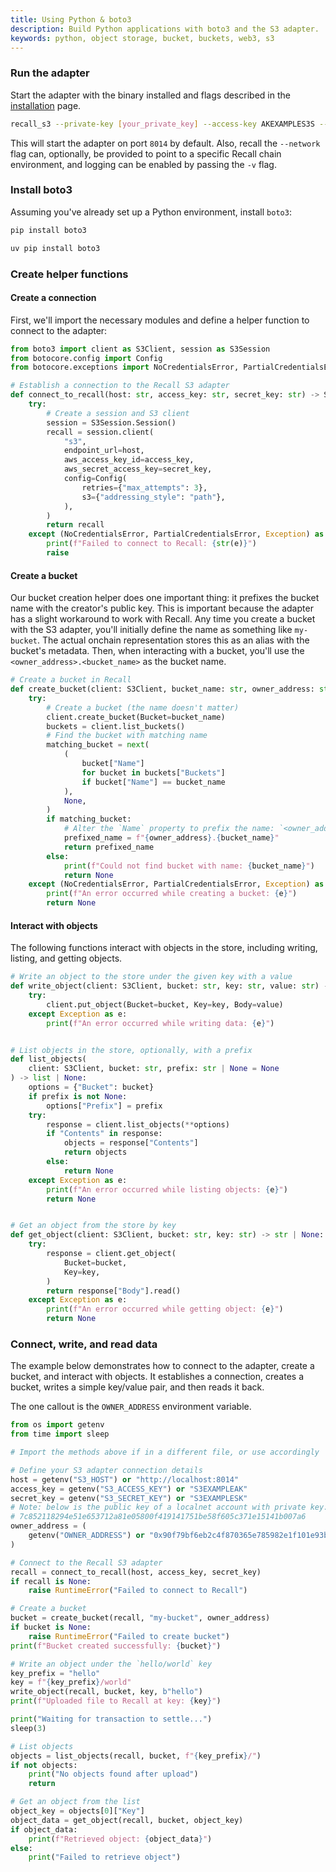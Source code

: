 ```yaml
---
title: Using Python & boto3
description: Build Python applications with boto3 and the S3 adapter.
keywords: python, object storage, bucket, buckets, web3, s3
---
```


<Steps>

<Step>

### Run the adapter

Start the adapter with the binary installed and flags described in the
[installation](/s3/installation) page.

```sh
recall_s3 --private-key [your_private_key] --access-key AKEXAMPLES3S --secret-key SKEXAMPLES3S
```

This will start the adapter on port `8014` by default. Also, recall the `--network` flag can,
optionally, be provided to point to a specific Recall chain environment, and logging can be enabled
by passing the `-v` flag.

</Step>

<Step>

### Install boto3

Assuming you've already set up a Python environment, install `boto3`:

```sh tab="pip"
pip install boto3
```

```sh tab="uv"
uv pip install boto3
```

</Step>

<Step>

### Create helper functions

#### Create a connection

First, we'll import the necessary modules and define a helper function to connect to the adapter:

```python
from boto3 import client as S3Client, session as S3Session
from botocore.config import Config
from botocore.exceptions import NoCredentialsError, PartialCredentialsError

# Establish a connection to the Recall S3 adapter
def connect_to_recall(host: str, access_key: str, secret_key: str) -> S3Client:
    try:
        # Create a session and S3 client
        session = S3Session.Session()
        recall = session.client(
            "s3",
            endpoint_url=host,
            aws_access_key_id=access_key,
            aws_secret_access_key=secret_key,
            config=Config(
                retries={"max_attempts": 3},
                s3={"addressing_style": "path"},
            ),
        )
        return recall
    except (NoCredentialsError, PartialCredentialsError, Exception) as e:
        print(f"Failed to connect to Recall: {str(e)}")
        raise
```

#### Create a bucket

Our bucket creation helper does one important thing: it prefixes the bucket name with the creator's
public key. This is important because the adapter has a slight workaround to work with Recall. Any
time you create a bucket with the S3 adapter, you'll initially define the name as something like
`my-bucket`. The actual onchain representation stores this as an alias with the bucket's metadata.
Then, when interacting with a bucket, you'll use the `<owner_address>.<bucket_name>` as the bucket
name.

```python
# Create a bucket in Recall
def create_bucket(client: S3Client, bucket_name: str, owner_address: str) -> str | None:
    try:
        # Create a bucket (the name doesn't matter)
        client.create_bucket(Bucket=bucket_name)
        buckets = client.list_buckets()
        # Find the bucket with matching name
        matching_bucket = next(
            (
                bucket["Name"]
                for bucket in buckets["Buckets"]
                if bucket["Name"] == bucket_name
            ),
            None,
        )
        if matching_bucket:
            # Alter the `Name` property to prefix the name: `<owner_address>.<bucket_name>`
            prefixed_name = f"{owner_address}.{bucket_name}"
            return prefixed_name
        else:
            print(f"Could not find bucket with name: {bucket_name}")
            return None
    except (NoCredentialsError, PartialCredentialsError, Exception) as e:
        print(f"An error occurred while creating a bucket: {e}")
        return None
```

#### Interact with objects

The following functions interact with objects in the store, including writing, listing, and getting
objects.

```python
# Write an object to the store under the given key with a value
def write_object(client: S3Client, bucket: str, key: str, value: str) -> None:
    try:
        client.put_object(Bucket=bucket, Key=key, Body=value)
    except Exception as e:
        print(f"An error occurred while writing data: {e}")


# List objects in the store, optionally, with a prefix
def list_objects(
    client: S3Client, bucket: str, prefix: str | None = None
) -> list | None:
    options = {"Bucket": bucket}
    if prefix is not None:
        options["Prefix"] = prefix
    try:
        response = client.list_objects(**options)
        if "Contents" in response:
            objects = response["Contents"]
            return objects
        else:
            return None
    except Exception as e:
        print(f"An error occurred while listing objects: {e}")
        return None


# Get an object from the store by key
def get_object(client: S3Client, bucket: str, key: str) -> str | None:
    try:
        response = client.get_object(
            Bucket=bucket,
            Key=key,
        )
        return response["Body"].read()
    except Exception as e:
        print(f"An error occurred while getting object: {e}")
        return None
```

</Step>

<Step>

### Connect, write, and read data

The example below demonstrates how to connect to the adapter, create a bucket, and interact with
objects. It establishes a connection, creates a bucket, writes a simple key/value pair, and then
reads it back.

The one callout is the `OWNER_ADDRESS` environment variable.

```python
from os import getenv
from time import sleep

# Import the methods above if in a different file, or use accordingly

# Define your S3 adapter connection details
host = getenv("S3_HOST") or "http://localhost:8014"
access_key = getenv("S3_ACCESS_KEY") or "S3EXAMPLEAK"
secret_key = getenv("S3_SECRET_KEY") or "S3EXAMPLESK"
# Note: below is the public key of a localnet account with private key:
# 7c852118294e51e653712a81e05800f419141751be58f605c371e15141b007a6
owner_address = (
    getenv("OWNER_ADDRESS") or "0x90f79bf6eb2c4f870365e785982e1f101e93b906"
)

# Connect to the Recall S3 adapter
recall = connect_to_recall(host, access_key, secret_key)
if recall is None:
    raise RuntimeError("Failed to connect to Recall")

# Create a bucket
bucket = create_bucket(recall, "my-bucket", owner_address)
if bucket is None:
    raise RuntimeError("Failed to create bucket")
print(f"Bucket created successfully: {bucket}")

# Write an object under the `hello/world` key
key_prefix = "hello"
key = f"{key_prefix}/world"
write_object(recall, bucket, key, b"hello")
print(f"Uploaded file to Recall at key: {key}")

print("Waiting for transaction to settle...")
sleep(3)

# List objects
objects = list_objects(recall, bucket, f"{key_prefix}/")
if not objects:
    print("No objects found after upload")
    return

# Get an object from the list
object_key = objects[0]["Key"]
object_data = get_object(recall, bucket, object_key)
if object_data:
    print(f"Retrieved object: {object_data}")
else:
    print("Failed to retrieve object")
```

</Step>

</Steps>
